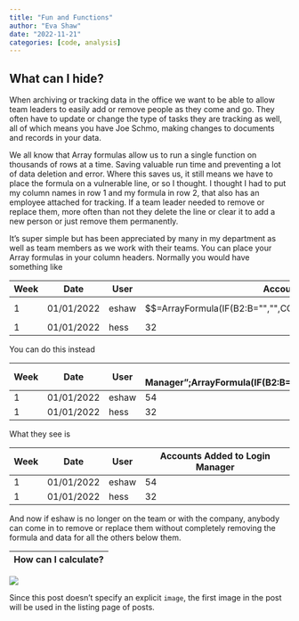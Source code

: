 ```yaml
---
title: "Fun and Functions"
author: "Eva Shaw"
date: "2022-11-21"
categories: [code, analysis]
---
```


## What can I hide?

When archiving or tracking data in the office we want to be able to allow team leaders to easily add or remove people as they come and go. They often have to update or change the type of tasks they are tracking as well, all of which means you have Joe Schmo, making changes to documents and records in your data. 

We all know that Array formulas allow us to run a single function on thousands of rows at a time. Saving valuable run time and preventing a lot of data deletion and error. Where this saves us, it still means we have to place the formula on a vulnerable line, or so I thought. I thought I had to put my column names in row 1 and my formula in row 2, that also has an employee attached for tracking. If a team leader needed to remove or replace them, more often than not they delete the line or clear it to add a new person or just remove them permanently.

It's super simple but has been appreciated by many in my department as well as team members as we work with their teams. You can place your Array formulas in your column headers. Normally you would have something like 

|Week|Date|User|Accounts Added to Login Manager|
|----|----|----|-------------------------------|
|1|01/01/2022|eshaw|$$=ArrayFormula(IF(B2:B="","",COUNTIFS(ACCOUNTS!E:E,C2:C,ACCOUNTS!B:B,B2:B)))$$|
|1|01/01/2022|hess|32|

You can do this instead 

|Week|Date|User|={"Accounts Added to Login Manager";ArrayFormula(IF(B2:B="","",COUNTIFS(ACCOUNTS!E:E,C2:C,ACCOUNTS!B:B,B2:B)))|
|----|----|----|-------------------------------|
|1|01/01/2022|eshaw|54|
|1|01/01/2022|hess|32|

What they see is

|Week|Date|User|Accounts Added to Login Manager|
|----|----|----|-------------------------------|
|1|01/01/2022|eshaw|54|
|1|01/01/2022|hess|32|

And now if eshaw is no longer on the team or with the company, anybody can come in to remove or replace them without completely removing the formula and data for all the others below them. 


|How can I calculate?|
|--------------------|

 

![](thumbnail.jpg)

Since this post doesn't specify an explicit `image`, the first image in the post will be used in the listing page of posts.
